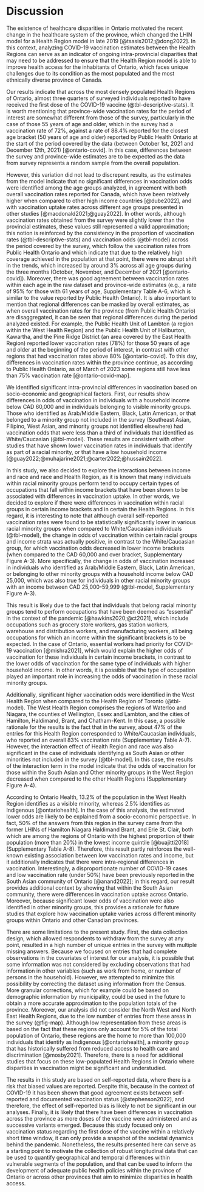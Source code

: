 # Discussion

The existence of healthcare disparities in Ontario motivated the recent change in the healthcare system of the province, which changed the LHIN model for a Health Region model in late 2019  [@tsasis2012;@dong2022]. In this context, analyzing COVID-19 vaccination estimates between the Health Regions can serve as an indicator of ongoing intra-provincial disparities that may need to be addressed to ensure that the Health Region model is able to improve health access for the inhabitants of Ontario, which faces unique challenges due to its condition as the most populated and the most ethnically diverse province of Canada.

Our results indicate that across the most densely populated Health Regions of Ontario, almost three quarters of surveyed individuals reported to have received the first dose of the COVID-19 vaccine (@tbl-descriptive-stats). It is worth mentioning that province-wide vaccination rates for the period of interest are somewhat different from those of the survey, particularly in the case of those 55 years of age and older, which in the survey had a vaccination rate of 72\%, against a rate of 88.4\% reported for the closest age bracket (50 years of age and older) reported by Public Health Ontario at the start of the period covered by the data (between October 1st, 2021 and December 12th, 2021) [@ontario-covid]. In this case, differences between the survey and province-wide estimates are to be expected as the data from survey represents a random sample from the overall population. 

However, this variation did not lead to discrepant results, as the estimates from the model indicate that no significant differences in vaccination odds were identified among the age groups analyzed, in agreement with both overall vaccination rates reported for Canada, which have been relatively higher when compared to other high income countries [@dube2022], and with vaccination uptake rates across different age groups presented in other studies [@macdonald2021;@guay2022]. In other words, although vaccination rates obtained from the survey were slightly lower than the provincial estimates, these values still represented a valid approximation; this notion is reinforced by the consistency in the proportion of vaccination rates (@tbl-descriptive-stats) and vaccination odds (@tbl-model) across the period covered by the survey, which follow the vaccination rates from Public Health Ontario and which indicate that due to the relatively high coverage achieved in the population at that point, there were no abrupt shift in the trends, which increased by around 3% across all age groups during the three months (October, November, and December of 2021 [@ontario-covid]). Moreover, there was good agreement between vaccination rates within each age in the raw dataset and province-wide estimates (e.g., a rate of 95\% for those with 61 years of age, Supplementary Table A-6, which is similar to the value reported by Public Health Ontario). It is also important to mention that regional differences can be masked by overall estimates, as when overall vaccination rates for the province (from Public Health Ontario) are disaggregated, it can be seen that regional differences during the period analyzed existed. For example, the Public Health Unit of Lambton (a region within the West Health Region) and the Public Health Unit of Haliburton, Kawartha, and the Pine Ridge District (an area covered by the East Health Region) reported lower vaccination rates (78\%) for those 50 years of age and older at the beginning of the period of interest, in contrast with other regions that had vaccination rates above 80\% [@ontario-covid]. To this day, differences in vaccination rates within the province continue, as according to Public Health Ontario, as of March of 2023 some regions still have less than 75\% vaccination rate [@ontario-covid-map].

We identified significant intra-provincial differences in vaccination based on socio-economic and geographical factors. First, our results show differences in odds of vaccination in individuals with a household income below CAD 60,000 and in individuals belonging to visible minority groups. Those who identified as Arab/Middle Eastern, Black, Latin American, or  that belonged to a minority group not included in the survey (Southeast Asian, Filipino, West Asian, and minority groups not identified elsewhere) had vaccination odds that were less than a third of individuals that identified as White/Caucasian (@tbl-model). These results are consistent with other studies that have shown lower vaccination rates in individuals that identify as part of a racial minority, or that have a low household income [@guay2022;@muhajarine2021;@carter2022;@hussain2022].

In this study, we also decided to explore the interactions between income and race and race and Health Region, as it is known that many individuals within racial minority groups perform tend to occupy certain types of occupations that fall within income brackets that have been shown to be associated with differences in vaccination uptake. In other words, we decided to explore if there were differences in vaccination within racial groups in certain income brackets and in certain the Health Regions. In this regard, it is interesting to note that although overall self-reported vaccination rates were found to be statistically significantly lower in various racial minority groups when compared to White/Caucasian individuals (@tbl-model), the change in odds of vaccination within certain racial groups and income strata was actually positive, in contrast to the White/Caucasian group, for which vaccination odds decreased in lower income brackets (when compared to the CAD 60,000 and over bracket, Supplementary Figure A-3). More specifically, the change in odds of vaccination increased in individuals who identified as Arab/Middle Eastern, Black, Latin American, or belonging to other minority groups with a household income below CAD 25,000, which was also true for individuals in other racial minority groups with an income between CAD 25,000-59,999 (@tbl-model, Supplementary Figure A-3).

This result is likely due to the fact that individuals that belong racial minority groups tend to perform occupations that have been deemed as "essential" in the context of the pandemic [@hawkins2020;@ct2021], which include occupations such as grocery store workers, gas station workers, warehouse and distribution workers, and manufacturing workers, all being occupations for which an income within the significant brackets is to be expected.  In the case of Ontario, essential workers had priority for COVID-19 vaccination [@mishra2021], which would explain the higher odds of vaccination for these individuals in certain income brackets, in contrast to the lower odds of vaccination for the same type of individuals with higher household income. In other words, it is possible that the type of occupation played an important role in increasing the odds of vaccination in these racial minority groups.

Additionally, significant higher vaccination odds were identified in the West Health Region when compared to the Health Region of Toronto (@tbl-model). The West Health Region comprises the regions of Waterloo and Niagara, the counties of Wellington, Essex and Lambton, and the cities of Hamilton, Haldimand, Brant, and Chatham-Kent. In this case, a possible rationale for the results is the fact that in the survey, about 47% of the entries for this Health Region corresponded to White/Caucasian individuals, who reported an overall 83% vaccination rate (Supplementary Table A-7). However, the interaction effect of Health Region and race was also significant in the case of individuals identifying as South Asian or other minorities not included in the survey [@tbl-model]. In this case, the results of the interaction term in the model indicate that the odds of vaccination for those within the South Asian and Other minority groups in the West Region decreased when compared to the other Health Regions (Supplementary Figure A-4).

According to Ontario Health, 13.2% of the population in the West Health Region identifies as a visible minority, whereas 2.5% identifies as Indigenous [@ontariohealth]. In the case of this analysis, the estimated lower odds are likely to be explained from a socio-economic perspective. In fact, 50% of the answers from this region in the survey came from the former LHINs of Hamilton Niagara Haldimand Brant, and Erie St. Clair, both which are among the regions of Ontario with the highest proportion of their population (more than 20%) in the lowest income quintile [@buajitti2018] (Supplementary Table A-8). Therefore, this result partly reinforces the well-known existing association between low vaccination rates and income, but it additionally indicates that there were intra-regional differences in vaccination. Interestingly, a disproportionate number of COVID-19 cases and low vaccination rate (under 50%) have been previously reported in the South Asian community of Ontario [@anand2022]; in this regard, our result provides additional context  by showing that within the South Asian community, there were differences in vaccination uptake across Ontario. Moreover, because significant lower odds of vaccination were also identified in other minority groups, this provides a rationale for future studies that explore how vaccination uptake varies across different minority groups within Ontario and other Canadian provinces.

There are some limitations to the present study. First, the data collection design, which allowed respondents to withdraw from the survey at any point, resulted in a high number of unique entries in the survey with multiple missing answers. Because we focused on entries that had complete observations in the covariates of interest for our analysis, it is possible that some information was not considered by excluding observations that had information in other variables (such as work from home, or number of persons in the household). However, we attempted to minimize this possibility by correcting the dataset using information from the Census. More granular corrections, which for example could be based on demographic information by municipality, could be used in the future to obtain a more accurate approximation to the population totals of the province. Moreover, our analysis did not consider the North West and North East Health Regions, due to the low number of entries from these areas in the survey (@fig-map). Although low representation from these areas is based on the fact that these regions only account for 5\% of the total population of Ontario, these regions are the home to more than 100,000 individuals that identify as Indigenous [@ontariohealth], a minority group that has historically suffered from reduced access to health care and discrimination [@mosby2021]. Therefore, there is a need for additional studies that focus on these low-populated Health Regions in Ontario where disparities in vaccination might be significant and understudied.

The results in this study are based on self-reported data, where there is a risk that biased values are reported. Despite this, because in the context of COVID-19 it has been shown that good agreement exists between self-reported and documented vaccination status [@stephenson2022], and therefore, the effect of self-reported bias is likely to not be significant in our analyses. Finally, it is likely that there have been differences in vaccination across the province as more doses of the vaccine were administered and as successive variants emerged. Because this study focused only on vaccination status regarding the first dose of the vaccine within a relatively short time window, it can only provide a snapshot of the societal dynamics behind the pandemic. Nonetheless, the results presented here can serve as a starting point to motivate the collection of robust longitudinal data that can be used to quantify geographical and temporal differences within vulnerable segments of the population, and that can be used to inform the development of adequate public health policies within the province of Ontario or across other provinces that aim to minimize disparities in health access.

